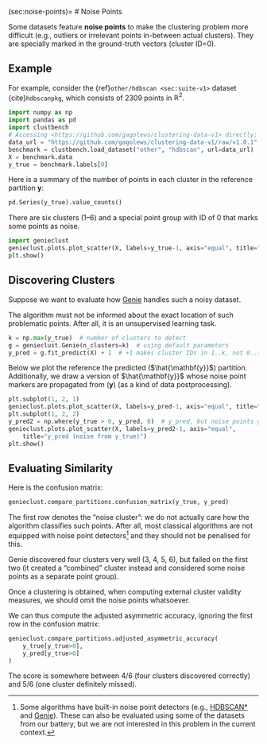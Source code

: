 (sec:noise-points)=
# Noise Points


Some datasets feature **noise points**
to make the clustering problem more difficult
(e.g., outliers or irrelevant points in-between actual clusters).
They are specially marked in the ground-truth vectors (cluster ID=0).


## Example

For example, consider the {ref}`other/hdbscan <sec:suite-v1>` dataset
{cite}`hdbscanpkg`, which consists of 2309 points in $\mathbb{R}^2$.

```python
import numpy as np
import pandas as pd
import clustbench
# Accessing <https://github.com/gagolews/clustering-data-v1> directly:
data_url = "https://github.com/gagolews/clustering-data-v1/raw/v1.0.1"
benchmark = clustbench.load_dataset("other", "hdbscan", url=data_url)
X = benchmark.data
y_true = benchmark.labels[0]
```

Here is a summary of the number of points in each cluster
in the reference partition $\mathbf{y}$:

```python
pd.Series(y_true).value_counts()
```

There are six clusters (1–6)
and a special point group with ID of 0 that marks
some points as noise.

```python
import genieclust
genieclust.plots.plot_scatter(X, labels=y_true-1, axis="equal", title="y_true")
plt.show()
```

## Discovering Clusters

Suppose we want to evaluate how [Genie](https://genieclust.gagolewski.com)
handles such a noisy dataset.

::::{important}
The algorithm must
not be informed about the exact location of such problematic points.
After all, it is an unsupervised learning task.
::::


```python
k = np.max(y_true)  # number of clusters to detect
g = genieclust.Genie(n_clusters=k)  # using default parameters
y_pred = g.fit_predict(X) + 1  # +1 makes cluster IDs in 1..k, not 0..(k-1)
```

Below we plot the reference the predicted ($\hat{\mathbf{y}}$) partition.
Additionally, we draw a version of $\hat{\mathbf{y}}$ whose
noise point markers are propagated from  ($\mathbf{y}$)
(as a kind of data postprocessing).


```python
plt.subplot(1, 2, 1)
genieclust.plots.plot_scatter(X, labels=y_pred-1, axis="equal", title="y_pred")
plt.subplot(1, 2, 2)
y_pred2 = np.where(y_true > 0, y_pred, 0)  # y_pred, but noise points get ID=0
genieclust.plots.plot_scatter(X, labels=y_pred2-1, axis="equal",
    title="y_pred (noise from y_true)")
plt.show()
```


## Evaluating Similarity

Here is the confusion matrix:

```python
genieclust.compare_partitions.confusion_matrix(y_true, y_pred)
```

The first row denotes the "noise cluster": we do not actually
care how the algorithm classifies such points. After all, most classical
algorithms are not equipped with noise point detectors[^footnoisedetect]
and they should not be penalised for this.

Genie discovered four clusters very well (3, 4, 5, 6),
but failed on the first two (it created a "combined" cluster instead
and considered some noise points as a separate point group).


::::{important}
Once a clustering is obtained,
when computing external cluster validity measures,
we should omit the noise points whatsoever.
::::


We can thus compute the adjusted asymmetric accuracy,
ignoring the first row in the confusion matrix:

```python
genieclust.compare_partitions.adjusted_asymmetric_accuracy(
    y_true[y_true>0],
    y_pred[y_true>0]
)
```

The score is somewhere between 4/6 (four clusters discovered correctly)
and 5/6 (one cluster definitely missed).



[^footnoisedetect]: Some algorithms have built-in noise point detectors
    (e.g., [HDBSCAN\*](https://hdbscan.readthedocs.io/en/latest/)
    and [Genie](https://genieclust.gagolewski.com)).
    These can also be evaluated using some of the datasets from our battery,
    but we are not interested in this problem in the current context.
